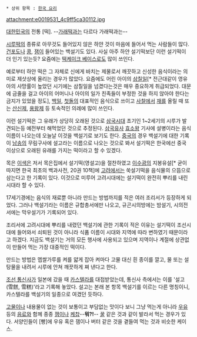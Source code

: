  * 상위 항목 : [[한국 요리]]

attachment:e0019531_4c9ff5ca30112.jpg

[[대한민국]]의 전통 [떡]. --[[가래떡]]과는 다르다 가래떡과는-- 

[[시루떡]]의 종류로 아무것도 들어있지 않은 하얀 것이 마음에 들어서 먹는 사람들이 많다. [[건포도]]나 [[콩]], [[잼]]이 들어있는 백설기도 있다. 사실 아주 하얀 설기떡보단 이런 설기떡이 더 인기 있는듯? 요즘에는 [[스펀지 케이크|떡케이크 베이스]]로도 많이 쓰인다.

예로부터 하얀 떡은 그 자체로 신에게 바치는 제물로서 깨끗하고 신성한 음식이라는 의미로 제삿상에 올리는 경우가 많았다. 요즘에도 어린 아이의 [[삼칠일]][* 전근대같이 영유아의 사망률이 높았던 시기에는 삼칠일을 넘겼다는것은 매우 중요하게 취급되었다. 대문에 금줄을 걸고 아이의 어머니나 아이의 일가 친족들이 부정한 것을 하지 않아야 한다는 금지가 있었을 정도], [[백일]], [[첫돌]]의 대표적인 음식으로 쓰이고 [[절|사찰]]에서 [[재]]를 올릴 때 또는 [[산신제]], [[용왕제]] 등 토속적인 의례에 많이 쓰인다.

이런 설기떡은 그 유래가 상당히 오래된 것으로 [[삼국시대]] 초기인 1~2세기의 시루가 발견되는등 예전부터 해먹었던 것으로 추정된다. [[삼국유사]] [[효소왕]] 기사에 설병이라는 음식이름이 나오는데 오늘날 이것을 백설기로 보기도 한다. [[중국]]의 경우 백설기에 대한 기록이 [[남송]]의 무림구사에 설고라는 이름으로 나오는 것으로 봐서 설기떡은 한국에선 중국 이상으로 오래된 유래를 가지는 떡이라고 할 수 있겠다.

목은 [[이색]]은 저서 목은집에서 설기떡(영설고)을 절찬하였고 [[이수광]]의 지봉유설[* 굳이 따지면 한국 최초의 백과사전,  20권 10책]에 [[고려]]에서는 쑥설기떡을 음식물의 으뜸으로 삼는다고 한 기록이 있다. 이것으로 미루어 고려시대에는 설기떡이 완전히 뿌리를 내린 시대라 할 수 있다.

17세기경에는 음식의 재료뿐 아니라 만드는 방법까지를 적은 여러 조리서가 등장하게 되었다. 그러나 백설기라는 이름은 규합총서에만 나오고, 규곤시의방에는 밤설기, 시의전서에는 막우설기가 기록되어 있다.

조리서에 고려시대에 뿌리를 내렸던 백설기에 관한 기록이 적은 이유는 설기떡이 조선시대에 들어와서 쇠퇴된 것이 아니라 식품 이름이 시대와 지역에 따라 변하였기 때문이라고 하겠다. 지금도 백설기는 거의 모든 행사에 사용되고 있으며 지역이나 계절에 상관없이 만들어 먹는 가장 대중적인 떡이다.

만드는 방법은 멥쌀가루를 켜를 얇게 잡아 켜마다 고물 대신 흰 종이를 깔고, 물 또는 설탕물을 내려서 시루에 안쳐 깨끗하게 쪄 낸다고 한다.

[[조선 통신사]]가 일본에 갔을 때 [[카스텔라]]를 대접받았는데, 통신사 측에서는 이를 '설고(雪餻, 雪糕)'라고 기록해 놓았다. 설고는 본래 본 항목 백설기를 이르는 다른 명칭이니, 카스텔라를 백설기의 일종으로 여겼던 듯하다.

[[고물]]이나 내용물이 없는 것이 보통이고 부담없는 맛이다 보니 그냥 먹는게 아니라 [[우유]] 등의 [[음료]]와 함께 종종 [[잼]]이나 [[케찹]]--'''뭐?!'''-- [[꿀]] 같은 것과 같이 발라서 먹는 경우가 있다. 서양인들이 [빵]에 우유 혹은 잼이나 버터 같은 것을 곁들여 먹는 것과 비슷한 케이스. 
